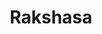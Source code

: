 ---
title: "Rakshasa"
slug: "rakshasa"
arcana: "Strength"

image: "./.jpg"

phys: ""
gun: ""
fire: ""
ice: ""
elec: ""
wind: ""
psy: ""
nuke: ""
bless: ""
curse: ""
---